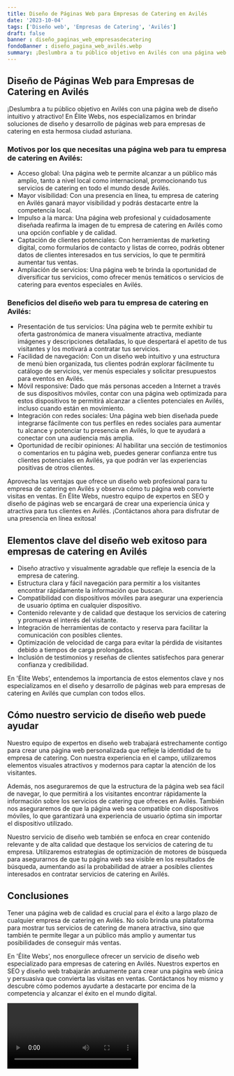 ```yaml
---
title: Diseño de Páginas Web para Empresas de Catering en Avilés
date: '2023-10-04'
tags: ['Diseño web', 'Empresas de Catering', 'Avilés']
draft: false
banner : diseño_paginas_web_empresasdecatering
fondoBanner : diseño_pagina_web_avilés.webp
summary: ¡Deslumbra a tu público objetivo en Avilés con una página web de diseño intuitivo y atractivo! En Élite Webs, nos especializamos en brindar soluciones de diseño y desarrollo de páginas web para empresas de catering en esta hermosa ciudad asturiana.
---
```


## Diseño de Páginas Web para Empresas de Catering en Avilés

¡Deslumbra a tu público objetivo en Avilés con una página web de diseño intuitivo y atractivo! En Élite Webs, nos especializamos en brindar soluciones de diseño y desarrollo de páginas web para empresas de catering en esta hermosa ciudad asturiana.

### Motivos por los que necesitas una página web para tu empresa de catering en Avilés:

- Acceso global: Una página web te permite alcanzar a un público más amplio, tanto a nivel local como internacional, promocionando tus servicios de catering en todo el mundo desde Avilés.
- Mayor visibilidad: Con una presencia en línea, tu empresa de catering en Avilés ganará mayor visibilidad y podrás destacarte entre la competencia local. 
- Impulso a la marca: Una página web profesional y cuidadosamente diseñada reafirma la imagen de tu empresa de catering en Avilés como una opción confiable y de calidad.
- Captación de clientes potenciales: Con herramientas de marketing digital, como formularios de contacto y listas de correo, podrás obtener datos de clientes interesados en tus servicios, lo que te permitirá aumentar tus ventas.
- Ampliación de servicios: Una página web te brinda la oportunidad de diversificar tus servicios, como ofrecer menús temáticos o servicios de catering para eventos especiales en Avilés.

### Beneficios del diseño web para tu empresa de catering en Avilés:

- Presentación de tus servicios: Una página web te permite exhibir tu oferta gastronómica de manera visualmente atractiva, mediante imágenes y descripciones detalladas, lo que despertará el apetito de tus visitantes y los motivará a contratar tus servicios.
- Facilidad de navegación: Con un diseño web intuitivo y una estructura de menú bien organizada, tus clientes podrán explorar fácilmente tu catálogo de servicios, ver menús especiales y solicitar presupuestos para eventos en Avilés.
- Móvil responsive: Dado que más personas acceden a Internet a través de sus dispositivos móviles, contar con una página web optimizada para estos dispositivos te permitirá alcanzar a clientes potenciales en Avilés, incluso cuando están en movimiento.
- Integración con redes sociales: Una página web bien diseñada puede integrarse fácilmente con tus perfiles en redes sociales para aumentar tu alcance y potenciar tu presencia en Avilés, lo que te ayudará a conectar con una audiencia más amplia.
- Oportunidad de recibir opiniones: Al habilitar una sección de testimonios o comentarios en tu página web, puedes generar confianza entre tus clientes potenciales en Avilés, ya que podrán ver las experiencias positivas de otros clientes.

Aprovecha las ventajas que ofrece un diseño web profesional para tu empresa de catering en Avilés y observa cómo tu página web convierte visitas en ventas. En Élite Webs, nuestro equipo de expertos en SEO y diseño de páginas web se encargará de crear una experiencia única y atractiva para tus clientes en Avilés. ¡Contáctanos ahora para disfrutar de una presencia en línea exitosa!

<GifSeo />

<Cta />

## Elementos clave del diseño web exitoso para empresas de catering en Avilés

- Diseño atractivo y visualmente agradable que refleje la esencia de la empresa de catering.
- Estructura clara y fácil navegación para permitir a los visitantes encontrar rápidamente la información que buscan.
- Compatibilidad con dispositivos móviles para asegurar una experiencia de usuario óptima en cualquier dispositivo.
- Contenido relevante y de calidad que destaque los servicios de catering y promueva el interés del visitante.
- Integración de herramientas de contacto y reserva para facilitar la comunicación con posibles clientes.
- Optimización de velocidad de carga para evitar la pérdida de visitantes debido a tiempos de carga prolongados.
- Inclusión de testimonios y reseñas de clientes satisfechos para generar confianza y credibilidad.

En 'Élite Webs', entendemos la importancia de estos elementos clave y nos especializamos en el diseño y desarrollo de páginas web para empresas de catering en Avilés que cumplan con todos ellos.

## Cómo nuestro servicio de diseño web puede ayudar

Nuestro equipo de expertos en diseño web trabajará estrechamente contigo para crear una página web personalizada que refleje la identidad de tu empresa de catering. Con nuestra experiencia en el campo, utilizaremos elementos visuales atractivos y modernos para captar la atención de los visitantes.

Además, nos aseguraremos de que la estructura de la página web sea fácil de navegar, lo que permitirá a los visitantes encontrar rápidamente la información sobre los servicios de catering que ofreces en Avilés. También nos aseguraremos de que la página web sea compatible con dispositivos móviles, lo que garantizará una experiencia de usuario óptima sin importar el dispositivo utilizado.

Nuestro servicio de diseño web también se enfoca en crear contenido relevante y de alta calidad que destaque los servicios de catering de tu empresa. Utilizaremos estrategias de optimización de motores de búsqueda para asegurarnos de que tu página web sea visible en los resultados de búsqueda, aumentando así la probabilidad de atraer a posibles clientes interesados en contratar servicios de catering en Avilés.

## Conclusiones

Tener una página web de calidad es crucial para el éxito a largo plazo de cualquier empresa de catering en Avilés. No solo brinda una plataforma para mostrar tus servicios de catering de manera atractiva, sino que también te permite llegar a un público más amplio y aumentar tus posibilidades de conseguir más ventas.

En 'Élite Webs', nos enorgullece ofrecer un servicio de diseño web especializado para empresas de catering en Avilés. Nuestros expertos en SEO y diseño web trabajarán arduamente para crear una página web única y persuasiva que convierta las visitas en ventas. Contáctanos hoy mismo y descubre cómo podemos ayudarte a destacarte por encima de la competencia y alcanzar el éxito en el mundo digital.

<Video />

<CtaBot job='Empresas de Catering' city='Avilés'/>

<Gmaps query='Avilés+españa+maps' />